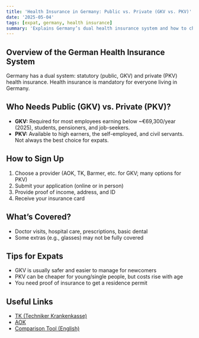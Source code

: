 ```yaml
---
title: 'Health Insurance in Germany: Public vs. Private (GKV vs. PKV)'
date: '2025-05-04'
tags: [expat, germany, health insurance]
summary: 'Explains Germany’s dual health insurance system and how to choose as an expat.'
---
```


## Overview of the German Health Insurance System

Germany has a dual system: statutory (public, GKV) and private (PKV) health insurance. Health insurance is mandatory for everyone living in Germany.

## Who Needs Public (GKV) vs. Private (PKV)?

- **GKV:** Required for most employees earning below ~€69,300/year (2025), students, pensioners, and job-seekers.
- **PKV:** Available to high earners, the self-employed, and civil servants. Not always the best choice for expats.

## How to Sign Up

1. Choose a provider (AOK, TK, Barmer, etc. for GKV; many options for PKV)
2. Submit your application (online or in person)
3. Provide proof of income, address, and ID
4. Receive your insurance card

## What’s Covered?

- Doctor visits, hospital care, prescriptions, basic dental
- Some extras (e.g., glasses) may not be fully covered

## Tips for Expats

- GKV is usually safer and easier to manage for newcomers
- PKV can be cheaper for young/single people, but costs rise with age
- You need proof of insurance to get a residence permit

## Useful Links

- [TK (Techniker Krankenkasse)](https://www.tk.de/)
- [AOK](https://www.aok.de/)
- [Comparison Tool (English)](https://www.check24.de/gesetzliche-krankenversicherung/)
